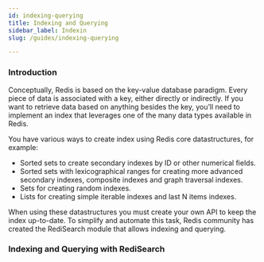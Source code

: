 ```yaml
---
id: indexing-querying
title: Indexing and Querying
sidebar_label: Indexin
slug: /guides/indexing-querying

---
```


### Introduction

Conceptually, Redis is based on the key-value database paradigm. Every piece of data is associated with a key, either directly or indirectly. 
If you want to retrieve data based on anything besides the key, you’ll need to implement an index that leverages one of the many data types available in Redis.

You have various ways to create index using Redis core datastructures, for example:

* Sorted sets to create secondary indexes by ID or other numerical fields.
* Sorted sets with lexicographical ranges for creating more advanced secondary indexes, composite indexes and graph traversal indexes.
* Sets for creating random indexes.
* Lists for creating simple iterable indexes and last N items indexes.

When using these datastructures you must create your own API to keep the index up-to-date. To simplify and automate this task, Redis community has created the RediSearch module that allows indexing and querying.

### Indexing and Querying with RediSearch
